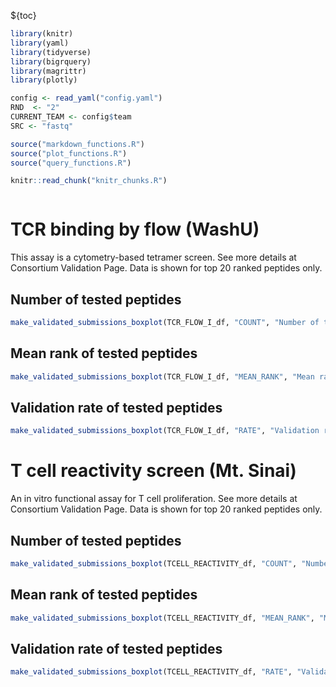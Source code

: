 ${toc}

```r
library(knitr)
library(yaml)
library(tidyverse)
library(bigrquery)
library(magrittr)
library(plotly)

config <- read_yaml("config.yaml")
RND  <- "2"
CURRENT_TEAM <- config$team
SRC <- "fastq"

source("markdown_functions.R")
source("plot_functions.R")
source("query_functions.R")

knitr::read_chunk("knitr_chunks.R")

```

```r
```

# TCR binding by flow (WashU)
This assay is a cytometry-based tetramer screen. See more details at Consortium Validation Page. Data is shown for top 20 ranked peptides only.

## Number of tested peptides
```r
make_validated_submissions_boxplot(TCR_FLOW_I_df, "COUNT", "Number of tested peptides")
```


## Mean rank of tested peptides
```r
make_validated_submissions_boxplot(TCR_FLOW_I_df, "MEAN_RANK", "Mean rank of tested peptides")
```


## Validation rate of tested peptides
```r
make_validated_submissions_boxplot(TCR_FLOW_I_df, "RATE", "Validation rate of tested peptides")
```

# T cell reactivity screen (Mt. Sinai)

An in vitro functional assay for T cell proliferation. See more details at Consortium Validation Page. Data is shown for top 20 ranked peptides only.

## Number of tested peptides
```r
make_validated_submissions_boxplot(TCELL_REACTIVITY_df, "COUNT", "Number of tested peptides")
```


## Mean rank of tested peptides
```r
make_validated_submissions_boxplot(TCELL_REACTIVITY_df, "MEAN_RANK", "Mean rank of tested peptides")
```


## Validation rate of tested peptides
```r
make_validated_submissions_boxplot(TCELL_REACTIVITY_df, "RATE", "Validation rate of tested peptides")
```
